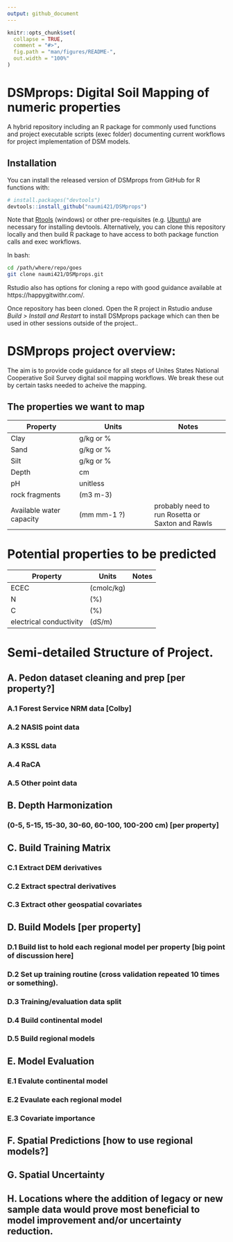```yaml
---
output: github_document
---
```


```r
knitr::opts_chunk$set(
  collapse = TRUE,
  comment = "#>",
  fig.path = "man/figures/README-",
  out.width = "100%"
)
```

# DSMprops: Digital Soil Mapping of numeric properties

<!-- badges: start -->
<!-- badges: end -->

A hybrid repository including an R package for commonly used functions and project executable scripts (exec folder) documenting current workflows for project implementation of DSM models.

## Installation

You can install the released version of DSMprops from GitHub for R functions with:

``` r
# install.packages("devtools")
devtools::install_github("naumi421/DSMprops")
```

Note that [Rtools](https://cran.r-project.org/bin/windows/Rtools/) (windows) or other pre-requisites (e.g. [Ubuntu](https://www.digitalocean.com/community/tutorials/how-to-install-r-packages-using-devtools-on-ubuntu-18-04)) are necessary for installing devtools. Alternatively, you can clone this repository locally and then build R package to have access to both package function calls and exec workflows.

In bash:
```bash
cd /path/where/repo/goes
git clone naumi421/DSMprops.git
```

Rstudio also has options for cloning a repo with good guidance available at https://happygitwithr.com/.

Once repository has been cloned. Open the R project in Rstudio anduse *Build > Install and Restart* to install DSMprops package which can then be used in other sessions outside of the project..

# DSMprops project overview: 

The aim is to provide code guidance for all steps of Unites States National Cooperative Soil Survey digital soil mapping workflows. We break these out by certain tasks needed to acheive the mapping.

## The properties we want to map

Property     | Units         | Notes
------------ | ------------- | -------------
Clay | g/kg or % |
Sand | g/kg or % |
Silt | g/kg or % |
Depth| cm        |
pH | unitless    |
rock fragments   | (m3 m-3)
Available water capacity | (mm mm-1 ?) | probably need to run Rosetta or Saxton and Rawls

# Potential properties to be predicted
Property     | Units         | Notes
------------ | ------------- | -------------
ECEC | (cmolc/kg) |
N | (%) |
C | (%) |
electrical conductivity | (dS/m) |


# Semi-detailed Structure of Project. 

## A. Pedon dataset cleaning and prep [per property?]
### A.1 Forest Service NRM data [Colby]
### A.2 NASIS point data
### A.3 KSSL data
### A.4 RaCA
### A.5 Other point data

## B. Depth Harmonization 
### (0-5, 5-15, 15-30, 30-60, 60-100, 100-200 cm)  [per property]

## C. Build Training Matrix 
### C.1 Extract DEM derivatives
### C.2 Extract spectral derivatives
### C.3 Extract other geospatial covariates

## D. Build Models [per property]
### D.1 Build list to hold each regional model per property [big point of discussion here]
### D.2 Set up training routine (cross validation repeated 10 times or something). 
### D.3 Training/evaluation data split
### D.4 Build continental model
### D.5 Build regional models

## E. Model Evaluation
### E.1 Evalute continental model
### E.2 Evaulate each regional model 
### E.3 Covariate importance

## F. Spatial Predictions [how to use regional models?]

## G. Spatial Uncertainty

## H. Locations where the addition of legacy or new sample data would prove most beneficial to model improvement and/or uncertainty reduction. 

